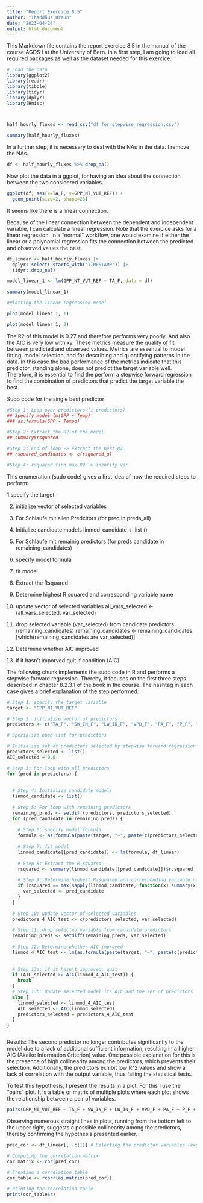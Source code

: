 ```yaml
---
title: "Report Exercice 8.5"
author: "Thaddäus Braun"
date: "2023-04-24"
output: html_document
---
```


This Markdown file contains the report exercice 8.5 in the manual of the course AGDS I at the University of Bern. In a first step, I am going to load all required packages as well as the dataset needed for this exercice.

```r
# Load the data
library(ggplot2)
library(readr)
library(tibble)
library(tidyr)
library(dplyr)
library(Hmisc)



half_hourly_fluxes <- read_csv("df_for_stepwise_regression.csv")

summary(half_hourly_fluxes)

```

In a further step, it is necessary to deal with the NAs in the data. I remove the NAs.

```r
df <- half_hourly_fluxes %>% drop_na()

```


Now plot the data in a ggplot, for having an idea about the connection between the two considered variables.

```r

ggplot(df, aes(x=TA_F, y=GPP_NT_VUT_REF)) +
  geom_point(size=2, shape=23)


```

It seems like there is a linear connection.


Because of the linear connection between the dependent and independent variable, I can calculate a linear regression. Note that the exercice asks for a linear regression. In a "normal" workflow, one would examine if either the linear or a polynomial regression fits the connection between the predicted and observed values the best. 

```r

df_linear <- half_hourly_fluxes |>
  dplyr::select(-starts_with("TIMESTAMP")) |>
  tidyr::drop_na()

model_linear_1 <- lm(GPP_NT_VUT_REF ~ TA_F, data = df)

summary(model_linear_1)

#Plotting the linear regression model

plot(model_linear_1, 1)

plot(model_linear_1, 2)


```

The R2 of this model is 0.27 and therefore performs very poorly. And also the AIC is very low with xy. These metrics measure the quality of fit between predicted and observed values. Metrics are essential to model fitting, model selection, and for describing and quantifying patterns in the data. In this case the bad performance of the metrics indicate that this predictor, standing alone, does not predict the target variable well. Therefore, it is essential to find the perform a stepwise forward regression to find the combination of predictors that predict the target variable the best.


Sudo code for the single best predictor

```r
#Step 1: Loop over predictors (i predictors)
## Specify model lm(GPP ~ Temp) 
### as.formula(GPP - Tempd)

#Step 2: Extract the R2 of the model
## summary$rsquared

#Step 3: End of loop -> extract the best R2
## rsquared_candidates <- c(rsquared_q)

#Step 4: rsquared find max R2 -> identify var


```

This enumeration (sudo code) gives a first idea of how the required steps to perform:

1.specify the target

2. initialize vector of selected variables 

3. For Schlaufe mit allen Predcitors (for pred in preds_all)

4. Initialize candidate models 
linmod_candidate <- list ()


5. For Schlaufe mit remainig predictors (for preds candidate in remaining_candidates)

6. specify model formula

7. fit model

8. Extract the Rsquared

9. Determine highest R squared and corresponding variable name

10. update vector of selected variables
all_vars_selected <- (all_vars_selected, var_selected)

11. drop selected variable (var_selected) from candidate predictors (remaining_candidates)
remaining_candidates <- remaining_candidates [which(remaining_candidates are var_selected)]


12. Determine whether AIC improved

13. if it hasn't imporved quit 
if condition (AIC)

The following chunk implements the sudo code in R and performs a stepwise forward regression. Thereby, it focuses on the first three steps described in chapter 8.2.3.1 of the book in the course. The hashtag in each case gives a brief explanation of the step performed. 

```r
# Step 1: specify the target variable
target <- "GPP_NT_VUT_REF"

# Step 2: initialize vector of predictors
predictors <- c("TA_F", "SW_IN_F", "LW_IN_F", "VPD_F", "PA_F", "P_F", "WS_F", "TA_F_MDS", "SW_IN_F_MDS", "LW_IN_F_MDS", "VPD_F_MDS", "CO2_F_MDS", "PPFD_IN", "USTAR")

# Spezialize open list for predictors

# Initialize set of predicters selected by stepwise forward regression
predictors_selected <- list()
AIC_selected = 0.0

# Step 3: For loop with all predictors
for (pred in predictors) {
  
  
  # Step 4: Initialize candidate models
  linmod_candidate <- list()
  
  # Step 5: For loop with remaining predictors
  remaining_preds <- setdiff(predictors, predictors_selected)
  for (pred_candidate in remaining_preds) {
    
    # Step 6: specify model formula
    formula <- as.formula(paste(target, "~", paste(c(predictors_selected, pred_candidate), collapse = "+")))
    
    # Step 7: fit model
    linmod_candidate[[pred_candidate]] <- lm(formula, df_linear)
    
    # Step 8: Extract the R-squared
    rsquared <- summary(linmod_candidate[[pred_candidate]])$r.squared

    # Step 9: Determine highest R-squared and corresponding variable name
    if (rsquared == max(sapply(linmod_candidate, function(x) summary(x)$r.squared))) {
      var_selected <- pred_candidate
    }
  }
  
  # Step 10: update vector of selected variables
  predictors_4_AIC_test <- c(predictors_selected, var_selected)

  # Step 11: drop selected variable from candidate predictors
  remaining_preds <- setdiff(remaining_preds, var_selected)
  
  # Step 12: Determine whether AIC improved
  linmod_4_AIC_test <- lm(as.formula(paste(target, "~", paste(c(predictors_selected,var_selected), collapse = "+"))), df_linear)
  
  
  # Step 13a: if it hasn't improved, quit
  if (AIC_selected >= AIC(linmod_4_AIC_test)) {
    break
  }
  # Step 13b: Update selected model its AIC and the set of predictors
  else {
    linmod_selected <- linmod_4_AIC_test
    AIC_selected <- AIC(linmod_selected)
    predictors_selected = predictors_4_AIC_test
  }
}



```


Results: The second predictor no longer contributes significantly to the model due to a lack of additional sufficient information, resulting in a higher AIC (Akaike Information Criterion) value. One possible explanation for this is the presence of high collinearity among the predictors, which prevents their selection. Additionally, the predictors exhibit low R^2 values and show a lack of correlation with the output variable, thus failing the statistical tests.



To test this hypothesis, I present the results in a plot. For this I use the "pairs" plot. It is a table or matrix of multiple plots where each plot shows the relationship between a pair of variables.

```r

pairs(GPP_NT_VUT_REF ~ TA_F + SW_IN_F + LW_IN_F + VPD_F + PA_F + P_F + WS_F + TA_F_MDS  + SW_IN_F_MDS + LW_IN_F_MDS + VPD_F_MDS + CO2_F_MDS + PPFD_IN + USTAR, data = df, upper.panel = panel.smooth)


```

Observing numerous straight lines in plots, running from the bottom left to the upper right, suggests a possible collinearity among the predictors, thereby confirming the hypothesis presented earlier. 

```r


pred_cor <- df_linear[, -c(1)] # Selecting the predictor variables (excluding columns 1 and 15)

# Computing the correlation matrix
cor_matrix <- cor(pred_cor)

# Creating a correlation table
cor_table <- rcorr(as.matrix(pred_cor))

# Printing the correlation table
print(cor_table$r)

```









